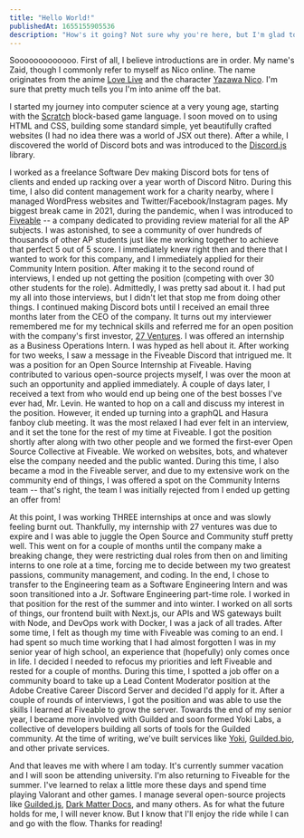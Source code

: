 ```yaml
---
title: "Hello World!"
publishedAt: 1655155905536
description: "How's it going? Not sure why you're here, but I'm glad to have you. Care for some tea?"
---
```


Sooooooooooooo. First of all, I believe introductions are in order. My name's Zaid, though I commonly refer to myself as Nico online.
The name originates from the anime [Love Live](https://myanimelist.net/anime/15051/Love_Live_School_Idol_Project) and the character [Yazawa Nico](https://love-live.fandom.com/wiki/Nico_Yazawa). I'm sure that pretty much tells you I'm into anime off the bat.

I started my journey into computer science at a very young age, starting with the [Scratch](https://scratch.mit.edu) block-based game language.
I soon moved on to using HTML and CSS, building some standard simple, yet beautifully crafted websites (I had no idea there was a world of JSX out there).
After a while, I discovered the world of Discord bots and was introduced to the [Discord.js](https://github.com/discordjs/discord.js) library.

I worked as a freelance Software Dev making Discord bots for tens of clients and ended up racking over a year worth of Discord Nitro. During this time, I also did content management work for a charity nearby, where I managed WordPress websites and Twitter/Facebook/Instagram pages. My biggest break came in 2021, during the pandemic, when I was introduced to [Fiveable](https://library.fiveable.me) -- a company dedicated to providing review material for all the AP subjects.
I was astonished, to see a community of over hundreds of thousands of other AP students just like me working together to achieve that perfect 5 out of 5 score. I immediately knew right then and there that I wanted to work for this company, and I immediately applied for their Community Intern position. After making it to the second round of interviews, I ended up not getting the position (competing with over 30 other students for the role).
Admittedly, I was pretty sad about it. I had put my all into those interviews, but I didn't let that stop me from doing other things. I continued making Discord bots until I received an email three months later from the CEO of the company. It turns out my interviewer remembered me for my technical skills and referred me for an open position with the company's first investor, [27 Ventures](https://27v.vc). I was offered an internship as a Business Operations Intern.
I was hyped as hell about it. After working for two weeks, I saw a message in the Fiveable Discord that intrigued me. It was a position for an Open Source Internship at Fiveable. Having contributed to various open-source projects myself, I was over the moon at such an opportunity and applied immediately. A couple of days later, I received a text from who would end up being one of the best bosses I've ever had, Mr. Levin.
He wanted to hop on a call and discuss my interest in the position. However, it ended up turning into a graphQL and Hasura fanboy club meeting. It was the most relaxed I had ever felt in an interview, and it set the tone for the rest of my time at Fiveable. I got the position shortly after along with two other people and we formed the first-ever Open Source Collective at Fiveable. We worked on websites, bots, and whatever else the company needed and the public wanted.
During this time, I also became a mod in the Fiveable server, and due to my extensive work on the community end of things, I was offered a spot on the Community Interns team -- that's right, the team I was initially rejected from I ended up getting an offer from!

At this point, I was working THREE internships at once and was slowly feeling burnt out. Thankfully, my internship with 27 ventures was due to expire and I was able to juggle the Open Source and Community stuff pretty well.
This went on for a couple of months until the company make a breaking change, they were restricting dual roles from then on and limiting interns to one role at a time, forcing me to decide between my two greatest passions, community management, and coding. In the end, I chose to transfer to the Engineering team as a Software Engineering Intern and was soon transitioned into a Jr. Software Engineering part-time role. I worked in that position for the rest of the summer and into winter.
I worked on all sorts of things, our frontend built with Next.js, our APIs and WS gateways built with Node, and DevOps work with Docker, I was a jack of all trades. After some time, I felt as though my time with Fiveable was coming to an end. I had spent so much time working that I had almost forgotten I was in my senior year of high school, an experience that (hopefully) only comes once in life. I decided I needed to refocus my priorities and left Fiveable and rested for a couple of months.
During this time, I spotted a job offer on a community board to take up a Lead Content Moderator position at the Adobe Creative Career Discord Server and decided I'd apply for it. After a couple of rounds of interviews, I got the position and was able to use the skills I learned at Fiveable to grow the server. Towards the end of my senior year, I became more involved with Guilded and soon formed Yoki Labs, a collective of developers building all sorts of tools for the Guilded community.
At the time of writing, we've built services like [Yoki](https://yoki.gg/invite), [Guilded.bio](https://guilded.bio/), and other private services.

And that leaves me with where I am today. It's currently summer vacation and I will soon be attending university. I'm also returning to Fiveable for the summer. I've learned to relax a little more these days and spend time playing Valorant and other games. I manage several open-source projects like [Guilded.js](https://github.com/guildedjs/guilded.js), [Dark Matter Docs](https://github.com/zaida04/digitalsky-dark-matter-documentation), and many others. As for what the future holds for me, I will never know. But I know that I'll enjoy the ride while I can and go with the flow. Thanks for reading!
